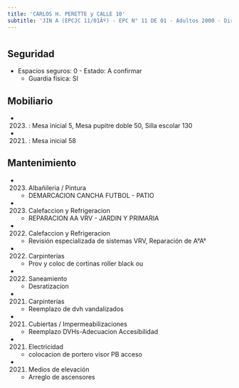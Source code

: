 ```yaml
---
title: 'CARLOS H. PERETTE y CALLE 10'
subtitle: 'JIN A (EPCJC 11/01Âº) - EPC N° 11 DE 01 - Adultos 2000 - Dirección General de Educación de Gestión Privada'
---
```


#


## Seguridad

*  Espacios seguros: 0 - Estado: A confirmar 
    + Guardia física: SI





## Mobiliario

*  (2023) : Mesa inicial 5, Mesa pupitre doble 50, Silla escolar 130 

*  (2021) : Mesa inicial 58 





## Mantenimiento

*  (2023) Albañileria / Pintura 
    + DEMARCACION CANCHA FUTBOL - PATIO

*  (2023) Calefaccion y Refrigeracion 
    + REPARACION AA VRV - JARDIN Y PRIMARIA

*  (2022) Calefaccion y Refrigeracion 
    + Revisión especializada de sistemas VRV, Reparación de A°A°

*  (2022) Carpinterías 
    + Prov y coloc de cortinas roller black ou

*  (2022) Saneamiento 
    + Desratizacion

*  (2021) Carpinterías 
    + Reemplazo de dvh vandalizados

*  (2021) Cubiertas / Impermeabilizaciones 
    + Reemplazo DVHs-Adecuacion Accesibilidad

*  (2021) Electricidad 
    + colocacion de portero visor PB acceso

*  (2021) Medios de elevación 
    + Arreglo de ascensores



